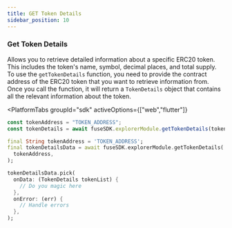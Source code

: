 ```yaml
---
title: GET Token Details
sidebar_position: 10
---
```



### Get Token Details

Allows you to retrieve detailed information about a specific ERC20 token. This includes the token's name, symbol, decimal places, and total supply. To use the `getTokenDetails` function, you need to provide the contract address of the ERC20 token that you want to retrieve information from. Once you call the function, it will return a `TokenDetails` object that contains all the relevant information about the token.

<PlatformTabs
	groupId="sdk"
	activeOptions={["web","flutter"]}
>
<PlatformTabItem value="web">

```typescript
const tokenAddress = "TOKEN_ADDRESS";
const tokenDetails = await fuseSDK.explorerModule.getTokenDetails(tokenAddress);
```

</PlatformTabItem>

<PlatformTabItem value="flutter">

```dart
final String tokenAddress = 'TOKEN_ADDRESS';
final tokenDetailsData = await fuseSDK.explorerModule.getTokenDetails(
  tokenAddress,
);

tokenDetailsData.pick(
  onData: (TokenDetails tokenList) {
    // Do you magic here
  },
  onError: (err) {
    // Handle errors
  },
);
```

</PlatformTabItem>
</PlatformTabs>
